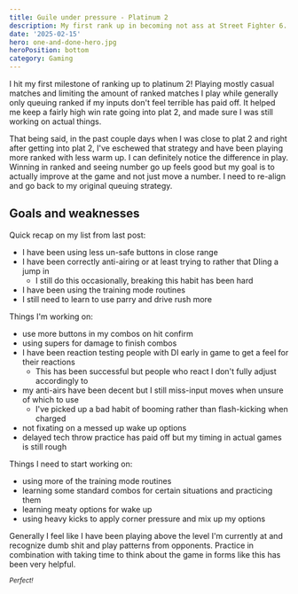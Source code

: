 ```yaml
---
title: Guile under pressure - Platinum 2
description: My first rank up in becoming not ass at Street Fighter 6.
date: '2025-02-15'
hero: one-and-done-hero.jpg
heroPosition: bottom
category: Gaming
---
```


I hit my first milestone of ranking up to platinum 2! Playing mostly casual matches and limiting the amount of ranked matches I play while generally only queuing ranked if my inputs don't feel terrible has paid off. It helped me keep a fairly high win rate going into plat 2, and made sure I was still working on actual things.

That being said, in the past couple days when I was close to plat 2 and right after getting into plat 2, I've eschewed that strategy and have been playing more ranked with less warm up. I can definitely notice the difference in play. Winning in ranked and seeing number go up feels good but my goal is to actually improve at the game and not just move a number. I need to re-align and go back to my original queuing strategy.

## Goals and weaknesses

Quick recap on my list from last post:

- I have been using less un-safe buttons in close range
- I have been correctly anti-airing or at least trying to rather that DIing a jump in
  - I still do this occasionally, breaking this habit has been hard
- I have been using the training mode routines
- I still need to learn to use parry and drive rush more

Things I'm working on:

- use more buttons in my combos on hit confirm
- using supers for damage to finish combos
- I have been reaction testing people with DI early in game to get a feel for their reactions
  - This has been successful but people who react I don't fully adjust accordingly to
- my anti-airs have been decent but I still miss-input moves when unsure of which to use
  - I've picked up a bad habit of booming rather than flash-kicking when charged
- not fixating on a messed up wake up options
- delayed tech throw practice has paid off but my timing in actual games is still rough

Things I need to start working on:

- using more of the training mode routines
- learning some standard combos for certain situations and practicing them
- learning meaty options for wake up
- using heavy kicks to apply corner pressure and mix up my options

Generally I feel like I have been playing above the level I'm currently at and recognize dumb shit and play patterns from opponents. Practice in combination with taking time to think about the game in forms like this has been very helpful.

<small>_Perfect!_</small>
